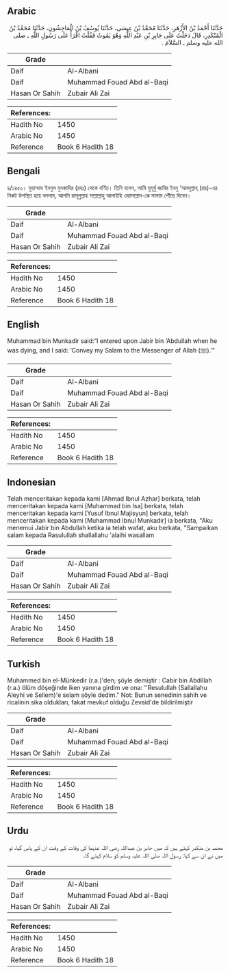 ## Arabic


<div dir="rtl" lang="ar" style={{fontSize:'larger',backgroundColor:'#f8f9fa',padding:20}}>
حَدَّثَنَا أَحْمَدُ بْنُ الأَزْهَرِ، حَدَّثَنَا مُحَمَّدُ بْنُ عِيسَى، حَدَّثَنَا يُوسُفُ بْنُ الْمَاجِشُونِ، حَدَّثَنَا مُحَمَّدُ بْنُ الْمُنْكَدِرِ، قَالَ دَخَلْتُ عَلَى جَابِرِ بْنِ عَبْدِ اللَّهِ وَهُوَ يَمُوتُ فَقُلْتُ اقْرَأْ عَلَى رَسُولِ اللَّهِ ـ صلى الله عليه وسلم ـ السَّلاَمَ ‏.‏
</div>
<div style={{backgroundColor:'#f8f9fa',padding:20, marginBottom: 10}}><table> <thead> <tr> <th>Grade</th> <th></th> </tr> </thead> <tbody> <tr><td>Daif</td><td>Al-Albani</td></tr><tr><td>Daif</td><td>Muhammad Fouad Abd al-Baqi</td></tr><tr><td>Hasan Or Sahih</td><td>Zubair Ali Zai</td></tr></tbody></table><table> <thead> <tr> <th>References:</th> <th></th> </tr> </thead> <tbody><tr><td>Hadith No</td><td>1450</td></tr><tr><td>Arabic No</td><td>1450</td></tr><tr><td>Reference</td><td>Book 6 Hadith 18</td></tr></tbody></table></div>

## Bengali


<div dir="ltr" lang="bn" style={{fontSize:'larger',backgroundColor:'#f8f9fa',padding:20}}>
৪/১৪৫০। মুহাম্মাদ ইবনুল মুনকাদির (রহঃ) থেকে বর্ণিত। তিনি বলেন, আমি মুমূর্ষু জাবির ইবনু ‘আবদুল্লাহ্ (রাঃ)-এর নিকট উপস্থিত হয়ে বললাম, আপনি রাসূলুল্লাহ সাল্লাল্লাহু আলাইহি ওয়াসাল্লাম-কে সালাম পৌঁছে দিবেন।
</div>
<div style={{backgroundColor:'#f8f9fa',padding:20, marginBottom: 10}}><table> <thead> <tr> <th>Grade</th> <th></th> </tr> </thead> <tbody> <tr><td>Daif</td><td>Al-Albani</td></tr><tr><td>Daif</td><td>Muhammad Fouad Abd al-Baqi</td></tr><tr><td>Hasan Or Sahih</td><td>Zubair Ali Zai</td></tr></tbody></table><table> <thead> <tr> <th>References:</th> <th></th> </tr> </thead> <tbody><tr><td>Hadith No</td><td>1450</td></tr><tr><td>Arabic No</td><td>1450</td></tr><tr><td>Reference</td><td>Book 6 Hadith 18</td></tr></tbody></table></div>

## English


<div dir="ltr" lang="en" style={{fontSize:'larger',backgroundColor:'#f8f9fa',padding:20}}>
Muhammad bin Munkadir said:“I entered upon Jabir bin ‘Abdullah when he was dying, and I said: ‘Convey my Salam to the Messenger of Allah (ﷺ).’”
</div>
<div style={{backgroundColor:'#f8f9fa',padding:20, marginBottom: 10}}><table> <thead> <tr> <th>Grade</th> <th></th> </tr> </thead> <tbody> <tr><td>Daif</td><td>Al-Albani</td></tr><tr><td>Daif</td><td>Muhammad Fouad Abd al-Baqi</td></tr><tr><td>Hasan Or Sahih</td><td>Zubair Ali Zai</td></tr></tbody></table><table> <thead> <tr> <th>References:</th> <th></th> </tr> </thead> <tbody><tr><td>Hadith No</td><td>1450</td></tr><tr><td>Arabic No</td><td>1450</td></tr><tr><td>Reference</td><td>Book 6 Hadith 18</td></tr></tbody></table></div>

## Indonesian


<div dir="ltr" lang="id" style={{fontSize:'larger',backgroundColor:'#f8f9fa',padding:20}}>
Telah menceritakan kepada kami [Ahmad Ibnul Azhar] berkata, telah menceritakan kepada kami [Muhammad bin Isa] berkata, telah menceritakan kepada kami [Yusuf Ibnul Majisyun] berkata, telah menceritakan kepada kami [Muhammad Ibnul Munkadir] ia berkata, "Aku menemui Jabir bin Abdullah ketika ia telah wafat, aku berkata, "Sampaikan salam kepada Rasulullah shallallahu 'alaihi wasallam
</div>
<div style={{backgroundColor:'#f8f9fa',padding:20, marginBottom: 10}}><table> <thead> <tr> <th>Grade</th> <th></th> </tr> </thead> <tbody> <tr><td>Daif</td><td>Al-Albani</td></tr><tr><td>Daif</td><td>Muhammad Fouad Abd al-Baqi</td></tr><tr><td>Hasan Or Sahih</td><td>Zubair Ali Zai</td></tr></tbody></table><table> <thead> <tr> <th>References:</th> <th></th> </tr> </thead> <tbody><tr><td>Hadith No</td><td>1450</td></tr><tr><td>Arabic No</td><td>1450</td></tr><tr><td>Reference</td><td>Book 6 Hadith 18</td></tr></tbody></table></div>

## Turkish


<div dir="ltr" lang="tr" style={{fontSize:'larger',backgroundColor:'#f8f9fa',padding:20}}>
Muhammed bin el-Münkedir (r.a.)'den; şöyle demiştir : Cabir bin Abdillah (r.a.) ölüm döşeğinde iken yanına girdim ve ona: ''Resulullah (Sallallahu Aleyhi ve Sellem)'e selam söyle dedim." Not: Bunun senedinin sahih ve ricalinin sika oldukları, fakat mevkuf olduğu Zevaid'de bildirilmiştir
</div>
<div style={{backgroundColor:'#f8f9fa',padding:20, marginBottom: 10}}><table> <thead> <tr> <th>Grade</th> <th></th> </tr> </thead> <tbody> <tr><td>Daif</td><td>Al-Albani</td></tr><tr><td>Daif</td><td>Muhammad Fouad Abd al-Baqi</td></tr><tr><td>Hasan Or Sahih</td><td>Zubair Ali Zai</td></tr></tbody></table><table> <thead> <tr> <th>References:</th> <th></th> </tr> </thead> <tbody><tr><td>Hadith No</td><td>1450</td></tr><tr><td>Arabic No</td><td>1450</td></tr><tr><td>Reference</td><td>Book 6 Hadith 18</td></tr></tbody></table></div>

## Urdu


<div dir="rtl" lang="ur" style={{fontSize:'larger',backgroundColor:'#f8f9fa',padding:20}}>
محمد بن منکدر کہتے ہیں کہ میں جابر بن عبداللہ رضی اللہ عنہما کی وفات کے وقت ان کے پاس گیا، تو میں نے ان سے کہا: رسول اللہ صلی اللہ علیہ وسلم کو سلام کہئے گا۔
</div>
<div style={{backgroundColor:'#f8f9fa',padding:20, marginBottom: 10}}><table> <thead> <tr> <th>Grade</th> <th></th> </tr> </thead> <tbody> <tr><td>Daif</td><td>Al-Albani</td></tr><tr><td>Daif</td><td>Muhammad Fouad Abd al-Baqi</td></tr><tr><td>Hasan Or Sahih</td><td>Zubair Ali Zai</td></tr></tbody></table><table> <thead> <tr> <th>References:</th> <th></th> </tr> </thead> <tbody><tr><td>Hadith No</td><td>1450</td></tr><tr><td>Arabic No</td><td>1450</td></tr><tr><td>Reference</td><td>Book 6 Hadith 18</td></tr></tbody></table></div>